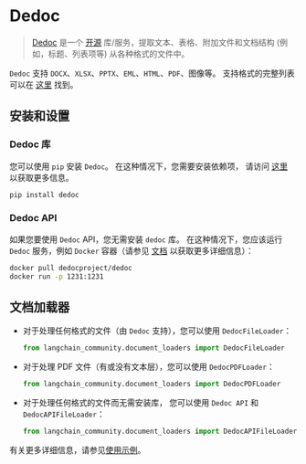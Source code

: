 # Dedoc

>[Dedoc](https://dedoc.readthedocs.io) 是一个 [开源](https://github.com/ispras/dedoc)
库/服务，提取文本、表格、附加文件和文档结构
(例如，标题、列表项等) 从各种格式的文件中。

`Dedoc` 支持 `DOCX`、`XLSX`、`PPTX`、`EML`、`HTML`、`PDF`、图像等。
支持格式的完整列表可以在 [这里](https://dedoc.readthedocs.io/en/latest/#id1) 找到。

## 安装和设置

### Dedoc 库

您可以使用 `pip` 安装 `Dedoc`。
在这种情况下，您需要安装依赖项，
请访问 [这里](https://dedoc.readthedocs.io/en/latest/getting_started/installation.html)
以获取更多信息。

```bash
pip install dedoc
```

### Dedoc API

如果您要使用 `Dedoc` API，您无需安装 `dedoc` 库。
在这种情况下，您应该运行 `Dedoc` 服务，例如 `Docker` 容器（请参见
[文档](https://dedoc.readthedocs.io/en/latest/getting_started/installation.html#install-and-run-dedoc-using-docker)
以获取更多详细信息）：

```bash
docker pull dedocproject/dedoc
docker run -p 1231:1231
```

## 文档加载器

* 对于处理任何格式的文件（由 `Dedoc` 支持），您可以使用 `DedocFileLoader`：

    ```python
    from langchain_community.document_loaders import DedocFileLoader
    ```

* 对于处理 PDF 文件（有或没有文本层），您可以使用 `DedocPDFLoader`：

    ```python
    from langchain_community.document_loaders import DedocPDFLoader
    ```

* 对于处理任何格式的文件而无需安装库，
您可以使用 `Dedoc API` 和 `DedocAPIFileLoader`：

    ```python
    from langchain_community.document_loaders import DedocAPIFileLoader
    ```

有关更多详细信息，请参见[使用示例](/docs/integrations/document_loaders/dedoc)。
